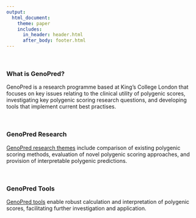 ```yaml
---
output: 
  html_document:
    theme: paper
    includes:
      in_header: header.html
      after_body: footer.html
---
```


<br/>

### What is GenoPred?

GenoPred is a research programme based at King’s College London that focuses on key issues relating to the clinical utility of polygenic scores, investigating key polygenic scoring research questions, and developing tools that implement current best practises.

<br/>

### GenoPred Research

[GenoPred research themes](research_index.html) include comparison of existing polygenic scoring methods, evaluation of novel polygenic scoring approaches, and provision of interpretable polygenic predictions.

<br/>

### GenoPred Tools

[GenoPred tools](tools_index.html) enable robust calculation and interpretation of polygenic scores, facilitating further investigation and application.

<br/>

